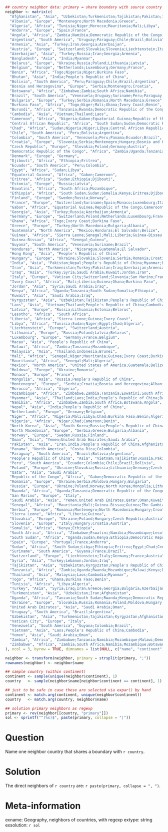 ```r
## country neighbor data: primary = share boundary with source country
neighbor <- matrix(c(
  "Afghanistan", "Asia", "Uzbekistan;Turkmenistan;Tajikistan;Pakistan;Iran;People's Republic of China",
  "Albania", "Europe", "Montenegro;North Macedonia;Greece",
  "Algeria", "Africa", "Tunisia;Niger;Morocco;Mauritania;Mali;Libya",
  "Andorra", "Europe", "Spain;France",
  "Angola", "Africa", "Zambia;Namibia;Democratic Republic of the Congo;Republic of the Congo",
  "Argentina", "South America", "Uruguay;Paraguay;Chile;Brazil;Bolivia",
  "Armenia", "Asia", "Turkey;Iran;Georgia;Azerbaijan",
  "Austria", "Europe", "Switzerland;Slovakia;Slovenia;Liechtenstein;Italy;Hungary;Germany;Czech Republic",
  "Azerbaijan", "Asia", "Turkey;Russia;Iran;Georgia;Armenia",
  "Bangladesh", "Asia", "India;Myanmar",
  "Belarus", "Europe", "Ukraine;Russia;Poland;Lithuania;Latvia",
  "Belgium", "Europe", "Netherlands;Luxembourg;Germany;France",
  "Benin", "Africa", "Togo;Nigeria;Niger;Burkina Faso",
  "Bhutan", "Asia", "India;People's Republic of China",
  "Bolivia", "South America", "Peru;Paraguay;Chile;Brazil;Argentina",
  "Bosnia and Herzegovina", "Europe", "Serbia;Montenegro;Croatia",
  "Botswana", "Africa", "Zimbabwe;Zambia;South Africa;Namibia",
  "Brazil", "South America", "Venezuela;Uruguay;Suriname;Peru;Paraguay;Guyana;France;Colombia;Bolivia;Argentina",
  "Bulgaria", "Europe", "Turkey;Serbia;Romania;North Macedonia;Greece",
  "Burkina Faso", "Africa", "Togo;Niger;Mali;Ghana;Ivory Coast;Benin",
  "Burundi", "Africa", "Tanzania;Rwanda;Democratic Republic of the Congo",
  "Cambodia", "Asia", "Vietnam;Thailand;Laos",
  "Cameroon", "Africa", "Nigeria;Gabon;Equatorial Guinea;Republic of the Congo;Chad;Central African Republic",
  "Central African Republic", "Africa", "South Sudan;Sudan;Democratic Republic of the Congo;Republic of the Congo;Chad;Cameroon",
  "Chad", "Africa", "Sudan;Nigeria;Niger;Libya;Central African Republic;Cameroon",
  "Chile", "South America", "Peru;Bolivia;Argentina",
  "Colombia", "South America", "Venezuela;Peru;Panama;Ecuador;Brazil",
  "Croatia", "Europe", "Slovenia;Serbia;Montenegro;Hungary;Bosnia and Herzegovina",
  "Czech Republic", "Europe", "Slovakia;Poland;Germany;Austria",
  "Democratic Republic of the Congo", "Africa", "Zambia;Uganda;Tanzania;South Sudan;Rwanda;Republic of the Congo;Central African Republic;Burundi;Angola",
  "Denmark", "Europe", "Germany",
  "Djibouti", "Africa", "Ethiopia;Eritrea",
  "Ecuador", "South America", "Peru;Colombia",
  "Egypt", "Africa", "Sudan;Libya",
  "Equatorial Guinea", "Africa", "Gabon;Cameroon",
  "Eritrea", "Africa", "Sudan;Ethiopia;Djibouti",
  "Estonia", "Europe", "Russia;Latvia",
  "Eswatini", "Africa", "South Africa;Mozambique",
  "Ethiopia", "Africa", "South Sudan;Sudan;Somalia;Kenya;Eritrea;Djibouti",
  "Finland", "Europe", "Sweden;Russia;Norway",
  "France", "Europe", "Switzerland;Suriname;Spain;Monaco;Luxembourg;Italy;Germany;Brazil;Belgium;Andorra",
  "Gabon", "Africa", "Equatorial Guinea;Republic of the Congo;Cameroon",
  "Georgia", "Asia", "Turkey;Russia;Azerbaijan;Armenia",
  "Germany", "Europe", "Switzerland;Poland;Netherlands;Luxembourg;France;Denmark;Czech Republic;Belgium;Austria",
  "Ghana", "Africa", "Togo;Ivory Coast;Burkina Faso",
  "Greece", "Europe", "Turkey;North Macedonia;Bulgaria;Albania",
  "Guatemala", "North America", "Mexico;Honduras;El Salvador;Belize",
  "Guinea", "Africa", "Sierra Leone;Senegal;Mali;Liberia;Guinea-Bissau;Ivory Coast",
  "Guinea-Bissau", "Africa", "Senegal;Guinea",
  "Guyana", "South America", "Venezuela;Suriname;Brazil",
  "Honduras", "North America", "Nicaragua;Guatemala;El Salvador",
  "Hong Kong", "Asia", "People's Republic of China",
  "Hungary", "Europe", "Ukraine;Slovakia;Slovenia;Serbia;Romania;Croatia;Austria",
  "India", "Asia", "Pakistan;Nepal;People's Republic of China;Myanmar;Bhutan;Bangladesh",
  "Iran", "Asia", "Turkmenistan;Turkey;Pakistan;Iraq;Azerbaijan;Armenia;Afghanistan",
  "Iraq", "Asia", "Turkey;Syria;Saudi Arabia;Kuwait;Jordan;Iran",
  "Italy", "Europe", "Vatican City;Switzerland;Slovenia;San Marino;France;Austria",
  "Ivory Coast", "Africa", "Mali;Liberia;Guinea;Ghana;Burkina Faso",
  "Jordan", "Asia", "Syria;Saudi Arabia;Iraq",
  "Kenya", "Africa", "Uganda;Tanzania;South Sudan;Somalia;Ethiopia",
  "Kuwait", "Asia", "Saudi Arabia;Iraq",
  "Kyrgyzstan", "Asia", "Uzbekistan;Tajikistan;People's Republic of China",
  "Laos", "Asia", "Vietnam;Thailand;People's Republic of China;Cambodia;Myanmar",
  "Latvia", "Europe", "Russia;Lithuania;Estonia;Belarus",
  "Lesotho", "Africa", "South Africa",
  "Liberia", "Africa", "Sierra Leone;Guinea;Ivory Coast",
  "Libya", "Africa", "Tunisia;Sudan;Niger;Egypt;Chad;Algeria",
  "Liechtenstein", "Europe", "Switzerland;Austria",
  "Lithuania", "Europe", "Russia;Poland;Latvia;Belarus",
  "Luxembourg", "Europe", "Germany;France;Belgium",
  "Macau", "Asia", "People's Republic of China",
  "Malawi", "Africa", "Zambia;Tanzania;Mozambique",
  "Malaysia", "Asia", "Thailand;Indonesia;Brunei",
  "Mali", "Africa", "Senegal;Niger;Mauritania;Guinea;Ivory Coast;Burkina Faso;Algeria",
  "Mauritania", "Africa", "Senegal;Mali;Algeria",
  "Mexico", "North America", "United States of America;Guatemala;Belize",
  "Moldova", "Europe", "Ukraine;Romania",
  "Monaco", "Europe", "France",
  "Mongolia", "Asia", "Russia;People's Republic of China",
  "Montenegro", "Europe", "Serbia;Croatia;Bosnia and Herzegovina;Albania",
  "Morocco", "Africa", "Algeria",
  "Mozambique", "Africa", "Zimbabwe;Zambia;Tanzania;Eswatini;South Africa;Malawi",
  "Myanmar", "Asia", "Thailand;Laos;India;People's Republic of China;Bangladesh",
  "Namibia", "Africa", "Zimbabwe;Zambia;South Africa;Botswana;Angola",
  "Nepal", "Asia", "India;People's Republic of China",
  "Netherlands", "Europe", "Germany;Belgium",
  "Niger", "Africa", "Nigeria;Mali;Libya;Chad;Burkina Faso;Benin;Algeria",
  "Nigeria", "Africa", "Niger;Chad;Cameroon;Benin",
  "North Korea", "Asia", "South Korea;Russia;People's Republic of China",
  "North Macedonia", "Europe", "Serbia;Greece;Bulgaria;Albania",
  "Norway", "Europe", "Sweden;Russia;Finland",
  "Oman", "Asia", "Yemen;United Arab Emirates;Saudi Arabia",
  "Pakistan", "Asia", "Iran;India;People's Republic of China;Afghanistan",
  "Panama", "North America", "Costa Rica;Colombia",
  "Paraguay", "South America", "Brazil;Bolivia;Argentina",
  "People's Republic of China", "Asia", "Vietnam;Tajikistan;Russia;Pakistan;North Korea;Nepal;Mongolia;Laos;Kyrgyzstan;India;Macau;Hong Kong;Myanmar;Bhutan;Afghanistan",
  "Peru", "South America", "Ecuador;Colombia;Chile;Brazil;Bolivia",
  "Poland", "Europe", "Ukraine;Slovakia;Russia;Lithuania;Germany;Czech Republic;Belarus",
  "Qatar", "Asia", "Saudi Arabia",
  "Republic of the Congo", "Africa", "Gabon;Democratic Republic of the Congo;Central African Republic;Cameroon;Angola",
  "Romania", "Europe", "Ukraine;Serbia;Moldova;Hungary;Bulgaria",
  "Russia", "Europe", "Ukraine;Poland;Norway;North Korea;Mongolia;Lithuania;Latvia;Georgia;Finland;Estonia;People's Republic of China;Belarus;Azerbaijan",
  "Rwanda", "Africa", "Uganda;Tanzania;Democratic Republic of the Congo;Burundi",
  "San Marino", "Europe", "Italy",
  "Saudi Arabia", "Asia", "Yemen;United Arab Emirates;Qatar;Oman;Kuwait;Jordan;Iraq",
  "Senegal", "Africa", "Mauritania;Mali;Guinea-Bissau;Guinea;The Gambia",
  "Serbia", "Europe", "Romania;Montenegro;North Macedonia;Hungary;Croatia;Bulgaria;Bosnia and Herzegovina",
  "Sierra Leone", "Africa", "Liberia;Guinea",
  "Slovakia", "Europe", "Ukraine;Poland;Hungary;Czech Republic;Austria",
  "Slovenia", "Europe", "Italy;Hungary;Croatia;Austria",
  "Somalia", "Africa", "Kenya;Ethiopia",
  "South Africa", "Africa", "Zimbabwe;Eswatini;Namibia;Mozambique;Lesotho;Botswana",
  "South Sudan", "Africa", "Uganda;Sudan;Kenya;Ethiopia;Democratic Republic of the Congo;Central African Republic",
  "Spain", "Europe", "Portugal;France;Andorra",
  "Sudan", "Africa", "South Sudan;Libya;Ethiopia;Eritrea;Egypt;Chad;Central African Republic",
  "Suriname", "South America", "Guyana;France;Brazil",
  "Switzerland", "Europe", "Liechtenstein;Italy;Germany;France;Austria",
  "Syria", "Asia", "Turkey;Lebanon;Jordan;Iraq",
  "Tajikistan", "Asia", "Uzbekistan;Kyrgyzstan;People's Republic of China;Afghanistan",
  "Tanzania", "Africa", "Zambia;Uganda;Rwanda;Mozambique;Malawi;Kenya;Democratic Republic of the Congo;Burundi",
  "Thailand", "Asia", "Malaysia;Laos;Cambodia;Myanmar",
  "Togo", "Africa", "Ghana;Burkina Faso;Benin",
  "Tunisia", "Africa", "Libya;Algeria",
  "Turkey", "Asia", "Syria;Iraq;Iran;Greece;Georgia;Bulgaria;Azerbaijan;Armenia",
  "Turkmenistan", "Asia", "Uzbekistan;Iran;Afghanistan",
  "Uganda", "Africa", "Tanzania;South Sudan;Rwanda;Kenya;Democratic Republic of the Congo",
  "Ukraine", "Europe", "Slovakia;Russia;Romania;Poland;Moldova;Hungary;Belarus",
  "United Arab Emirates", "Asia", "Saudi Arabia;Oman",
  "Uruguay", "South America", "Brazil;Argentina",
  "Uzbekistan", "Asia", "Turkmenistan;Tajikistan;Kyrgyzstan;Afghanistan",
  "Vatican City", "Europe", "Italy",
  "Venezuela", "South America", "Guyana;Colombia;Brazil",
  "Vietnam", "Asia", "Laos;People's Republic of China;Cambodia",
  "Yemen", "Asia", "Saudi Arabia;Oman",
  "Zambia", "Africa", "Zimbabwe;Tanzania;Namibia;Mozambique;Malawi;Democratic Republic of the Congo;Botswana;Angola",
  "Zimbabwe", "Africa", "Zambia;South Africa;Namibia;Mozambique;Botswana"
), ncol = 3, byrow = TRUE, dimnames = list(NULL, c("name", "continent", "primary")))

neighbor <- transform(neighbor, primary = strsplit(primary, ";"))
rownames(neighbor) <- neighbor$name

## sample country (within continent)
continent <- sample(unique(neighbor$continent), 1)
country   <- sample(neighbor$name[neighbor$continent == continent], 1)

## just to be safe in case these are selected via expar() by hand
continent <- match.arg(continent, unique(neighbor$continent))
country   <- match.arg(country, neighbor$name)

## solution primary neighbors as regexp
primary <- rev(neighbor[[country, "primary"]])
sol <- sprintf("^(%s)$", paste(primary, collapse = "|"))
```


Question
========
Name one neighbor country that shares a boundary with `r country`.


Solution
========
The direct neighbors of `r country` are: `r paste(primary, collapse = ", ")`.


Meta-information
================
exname: Geography, neighbors of countries, with regexp
extype: string
exsolution: `r sol`
